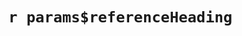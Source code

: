 <!-- This .Rmd file serves only to add the References heading, irrespective of output, and irrespective of whether you are using biblatex, natbib, or pandoc for references -->


# `r params$referenceHeading` {-}

<!-- the below latex command is needed after unnumbered chapter headings -- without it, the running header will show the title of the previous chapter -->
```{=tex}
\markboth{`r params$referenceHeading`}{}
```

::: {#refs}
:::


